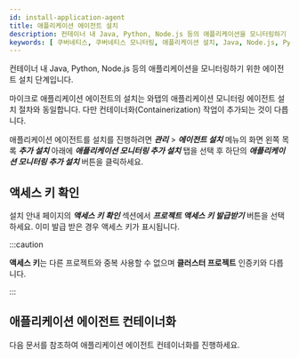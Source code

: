 ```yaml
---
id: install-application-agent
title: 애플리케이션 에이전트 설치
description: 컨테이너 내 Java, Python, Node.js 등의 애플리케이션을 모니터링하기 위한 에이전트 설치 단계입니다.
keywords: [ 쿠버네티스, 쿠버네티스 모니터링, 애플리케이션 설치, Java, Node.js, Python ]
---
```



컨테이너 내 Java, Python, Node.js 등의 애플리케이션을 모니터링하기 위한 에이전트 설치 단계입니다.

마이크로 애플리케이션 에이전트의 설치는 와탭의 애플리케이션 모니터링 에이전트 설치 절차와 동일합니다. 다만 컨테이너화(Containerization) 작업이 추가되는 것이 다릅니다. 

애플리케이션 에이전트를 설치를 진행하려면 ***관리*** > ***에이전트 설치*** 메뉴의 화면 왼쪽 목록 ***추가 설치*** 아래에 ***애플리케이션 모니터링 추가 설치*** 탭을 선택 후 하단의 ***애플리케이션 모니터링 추가 설치*** 버튼을 클릭하세요.

<ImgLang img='k8s-install-master-node-application.png' desc='애플리케이션 에이전트 설치' />


## 액세스 키 확인

<ImgLang img='k8s-application-accesskey.png' desc='액세스 키 확인' />

설치 안내 페이지의 ***액세스 키 확인*** 섹션에서 ***프로젝트 액세스 키 발급받기*** 버튼을 선택하세요. 이미 발급 받은 경우 액세스 키가 표시됩니다.

:::caution

**액세스 키**는 다른 프로젝트와 중복 사용할 수 없으며 **클러스터 프로젝트** 인증키와 다릅니다.

:::

## 애플리케이션 에이전트 컨테이너화

다음 문서를 참조하여 애플리케이션 에이전트 컨테이너화를 진행하세요.


<DocCardList/>